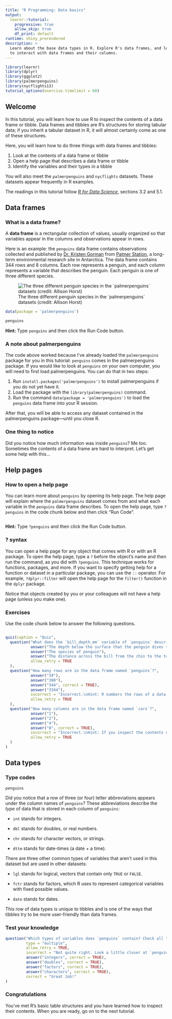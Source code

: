 ```yaml
---
title: "R Programming: Data basics"
output:
  learnr::tutorial:
    progressive: true
    allow_skip: true
    df_print: default
runtime: shiny_prerendered
description: >
  Learn about the base data types in R. Explore R's data frames, and learn how
  to interact with data frames and their columns.
---
```


```r
library(learnr)
library(dplyr)
library(ggplot2)
library(palmerpenguins)
library(nycflights13)
tutorial_options(exercise.timelimit = 60)
```

## Welcome

In this tutorial, you will learn how to use R to inspect the contents of a data frame or tibble. Data frames and tibbles are R's structures for storing tabular data; if you inherit a tabular dataset in R, it will almost certainly come as one of these structures.

Here, you will learn how to do three things with data frames and tibbles:

1.  Look at the contents of a data frame or tibble
2.  Open a help page that describes a data frame or tibble
3.  Identify the variables and their types in a tibble

You will also meet the `palmerpenguins` and `nycflights` datasets. These datasets appear frequently in R examples.

The readings in this tutorial follow [*R for Data Science*](http://r4ds.had.co.nz/), sections 3.2 and 5.1.

## Data frames

### What is a data frame?

A **data frame** is a rectangular collection of values, usually organized so that variables appear in the columns and observations appear in rows.

Here is an example: the `penguins` data frame contains observations collected and published by [Dr. Kristen Gorman](https://www.uaf.edu/cfos/people/faculty/detail/kristen-gorman.php) from [Palmer Station](https://pallter.marine.rutgers.edu/), a long-term environmental research site in Antarctica. The data frame contains 344 rows and 8 columns. Each row represents a penguin, and each column represents a variable that describes the penguin. Each penguin is one of three different species.

![The three different penguin species in the \`palmerpenguins\` datasets (credit: Allison Horst)](images/lter_penguins.png)

```r
data(package = 'palmerpenguins')
```

```r
penguins
```

::: {#mpg-hint}
**Hint:** Type `penguins` and then click the Run Code button.
:::

### A note about palmerpenguins

The code above worked because I've already loaded the `palmerpenguins` package for you in this tutorial: `penguins` comes in the palmerpenguins package. If you would like to look at `penguins` on your own computer, you will need to first load palmerpenguins. You can do that in two steps:

1.  Run `install.packages('palmerpenguins')` to install palmerpenguins if you do not yet have it.
2.  Load the package with the `library(palmerpenguins)` command.
3.  Run the command `data(package = 'palmerpenguins')` to load the `penguins` data frame into your R session.

After that, you will be able to access any dataset contained in the palmerpenguins package---until you close R.

### One thing to notice

Did you notice how much information was inside `penguins`? Me too. Sometimes the contents of a data frame are hard to interpret. Let's get some help with this...

## Help pages

### How to open a help page

You can learn more about `penguins` by opening its help page. The help page will explain where the `palmerpenguins` dataset comes from and what each variable in the `penguins` data frame describes. To open the help page, type `?penguins` in the code chunk below and then click "Run Code".

```r

```

::: {#help-hint}
**Hint:** Type `?penguins` and then click the Run Code button.
:::

### ? syntax

You can open a help page for any object that comes with R or with an R package. To open the help page, type a `?` before the object's name and then run the command, as you did with `?penguins`. This technique works for functions, packages, and more. If you want to specify getting help for a function or dataset in a particular package, you can use the `::` operator. For example, `?dplyr::filter` will open the help page for the `filter()` function in the `dplyr` package.

Notice that objects created by you or your colleagues will not have a help page (unless you make one).

### Exercises

Use the code chunk below to answer the following questions.

```r

```

```r
quiz(caption = "Quiz",
  question("What does the `bill_depth_mm` variable of `penguins` describe?  Read the help for `?penguins` to find out.",
           answer("The depth below the surface that the penguin dives to catch fish"),
           answer("The species of penguin"),
           answer("The distance across the bill from the chin to the top of the bill", correct = TRUE),
           allow_retry = TRUE
  ),
  question("How many rows are in the data frame named `penguins`?",
           answer("34"),
           answer("300"),
           answer("344", correct = TRUE),
           answer("3344"),
           incorrect = "Incorrect.\nHint: R numbers the rows of a data frame when it displays the contents of a data frame. As a result, you can spot the number of rows in `penguins` by examining `penguins` in the code block above.",
           allow_retry = TRUE
  ),
  question("How many columns are in the data frame named `cars`?",
           answer("1"),
           answer("2"),
           answer("4"),
           answer("8", correct = TRUE),
           incorrect = "Incorrect.\nHint: If you inspect the contents of `penguins` in the code block above, it should be pretty easy to find the number of columns.",
           allow_retry = TRUE
  )
)
```

## Data types

### Type codes

```r
penguins
```

Did you notice that a row of three (or four) letter abbreviations appears under the column names of `penguins`? These abbreviations describe the *type* of data that is stored in each column of `penguins`:

-   `int` stands for integers.

-   `dbl` stands for doubles, or real numbers.

-   `chr` stands for character vectors, or strings.

-   `dttm` stands for date-times (a date + a time).

There are three other common types of variables that aren't used in this dataset but are used in other datasets:

-   `lgl` stands for logical, vectors that contain only `TRUE` or `FALSE`.

-   `fctr` stands for factors, which R uses to represent categorical variables with fixed possible values.

-   `date` stands for dates.

This row of data types is unique to tibbles and is one of the ways that tibbles try to be more user-friendly than data frames.

### Test your knowledge

```r
question("Which types of variables does `penguins` contain? Check all that apply.",
         type = "multiple",
         allow_retry = TRUE,
         incorrect = "Not quite right. Look a little closer at `penguins`.",
         answer("integers", correct = TRUE),
         answer("doubles", correct = TRUE),
         answer("factors", correct = TRUE),
         answer("characters", correct = TRUE),
         correct = "Great Job!"
)
```

### Congratulations

You've met R's basic table structures and you have learned how to inspect their contents. When you are ready, go on to the next tutorial.
